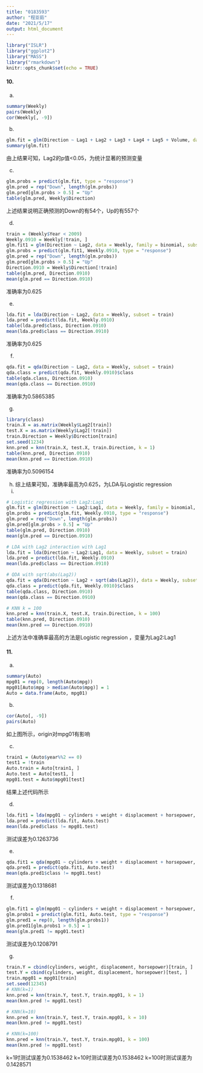 ```yaml
---
title: "0183593"
author: "程亚茹"
date: "2021/5/17"
output: html_document
---
```


```r
library("ISLR")
library("ggplot2")
library("MASS")
library("rmarkdown") 
knitr::opts_chunk$set(echo = TRUE)
```

#### 10.
 a.
```r
summary(Weekly)
pairs(Weekly)
cor(Weekly[, -9])
```

 b.
```r
glm.fit = glm(Direction ~ Lag1 + Lag2 + Lag3 + Lag4 + Lag5 + Volume, data = Weekly,  family = binomial)
summary(glm.fit)
```
由上结果可知，Lag2的p值<0.05，为统计显著的预测变量

 c.
```r
glm.probs = predict(glm.fit, type = "response")
glm.pred = rep("Down", length(glm.probs))
glm.pred[glm.probs > 0.5] = "Up"
table(glm.pred, Weekly$Direction)
```

上述结果说明正确预测的Down的有54个，Up的有557个

 d.
```r
train = (Weekly$Year < 2009)
Weekly.0910 = Weekly[!train, ]
glm.fit1 = glm(Direction ~ Lag2, data = Weekly, family = binomial, subset = train)
glm.probs = predict(glm.fit1, Weekly.0910, type = "response")
glm.pred = rep("Down", length(glm.probs))
glm.pred[glm.probs > 0.5] = "Up"
Direction.0910 = Weekly$Direction[!train]
table(glm.pred, Direction.0910)
mean(glm.pred == Direction.0910)
```

准确率为0.625

 e.
```r
lda.fit = lda(Direction ~ Lag2, data = Weekly, subset = train)
lda.pred = predict(lda.fit, Weekly.0910)
table(lda.pred$class, Direction.0910)
mean(lda.pred$class == Direction.0910)
```

准确率为0.625

 f.
```r
qda.fit = qda(Direction ~ Lag2, data = Weekly, subset = train)
qda.class = predict(qda.fit, Weekly.0910)$class
table(qda.class, Direction.0910)
mean(qda.class == Direction.0910)
```

准确率为0.5865385

 g.
```r
library(class)
train.X = as.matrix(Weekly$Lag2[train])
test.X = as.matrix(Weekly$Lag2[!train])
train.Direction = Weekly$Direction[train]
set.seed(1234)
knn.pred = knn(train.X, test.X, train.Direction, k = 1)
table(knn.pred, Direction.0910)
mean(knn.pred == Direction.0910)
```

准确率为0.5096154

 h.
综上结果可知，准确率最高为0.625，为LDA与Logistic regression
 i.
```r
# Logistic regression with Lag2:Lag1
glm.fit = glm(Direction ~ Lag2:Lag1, data = Weekly, family = binomial, subset = train)
glm.probs = predict(glm.fit, Weekly.0910, type = "response")
glm.pred = rep("Down", length(glm.probs))
glm.pred[glm.probs > 0.5] = "Up"
table(glm.pred, Direction.0910)
mean(glm.pred == Direction.0910)

```

```r
# LDA with Lag2 interaction with Lag1
lda.fit = lda(Direction ~ Lag2:Lag1, data = Weekly, subset = train)
lda.pred = predict(lda.fit, Weekly.0910)
mean(lda.pred$class == Direction.0910)
```

```r
# QDA with sqrt(abs(Lag2))
qda.fit = qda(Direction ~ Lag2 + sqrt(abs(Lag2)), data = Weekly, subset = train)
qda.class = predict(qda.fit, Weekly.0910)$class
table(qda.class, Direction.0910)
mean(qda.class == Direction.0910)
```

```r
# KNN k = 100
knn.pred = knn(train.X, test.X, train.Direction, k = 100)
table(knn.pred, Direction.0910)
mean(knn.pred == Direction.0910)
```

上述方法中准确率最高的方法是Logistic regression ，变量为Lag2:Lag1

#### 11.
 a.
```r
summary(Auto)
mpg01 = rep(0, length(Auto$mpg))
mpg01[Auto$mpg > median(Auto$mpg)] = 1
Auto = data.frame(Auto, mpg01)
```

 b.
```r
cor(Auto[, -9])
pairs(Auto)

```
如上图所示，origin对mpg01有影响
 
 c.
```r
train1 = (Auto$year%%2 == 0)  
test1 = !train
Auto.train = Auto[train1, ]
Auto.test = Auto[test1, ]
mpg01.test = Auto$mpg01[test]
```

结果上述代码所示

 d.
```r
lda.fit1 = lda(mpg01 ~ cylinders + weight + displacement + horsepower, data = Auto, subset = train1)
lda.pred = predict(lda.fit, Auto.test)
mean(lda.pred$class != mpg01.test)
```
测试误差为0.1263736

 e.
```r
qda.fit1 = qda(mpg01 ~ cylinders + weight + displacement + horsepower, data = Auto, subset = train1)
qda.pred1 = predict(qda.fit1, Auto.test)
mean(qda.pred1$class != mpg01.test)
```

测试误差为0.1318681

 f.
```r
glm.fit1 = glm(mpg01 ~ cylinders + weight + displacement + horsepower, data = Auto, family = binomial, subset = train1)
glm.probs1 = predict(glm.fit1, Auto.test, type = "response")
glm.pred1 = rep(0, length(glm.probs1))
glm.pred1[glm.probs1 > 0.5] = 1
mean(glm.pred1 != mpg01.test)
```
测试误差为0.1208791

 g.
```r
train.Y = cbind(cylinders, weight, displacement, horsepower)[train, ]
test.Y = cbind(cylinders, weight, displacement, horsepower)[test, ]
train.mpg01 = mpg01[train]
set.seed(12345)
# KNN(k=1)
knn.pred = knn(train.Y, test.Y, train.mpg01, k = 1)
mean(knn.pred != mpg01.test)

# KNN(k=10)
knn.pred = knn(train.Y, test.Y, train.mpg01, k = 10)
mean(knn.pred != mpg01.test)

# KNN(k=100)
knn.pred = knn(train.Y, test.Y, train.mpg01, k = 100)
mean(knn.pred != mpg01.test)
```

k=1时测试误差为0.1538462
k=10时测试误差为0.1538462
k=100时测试误差为0.1428571
